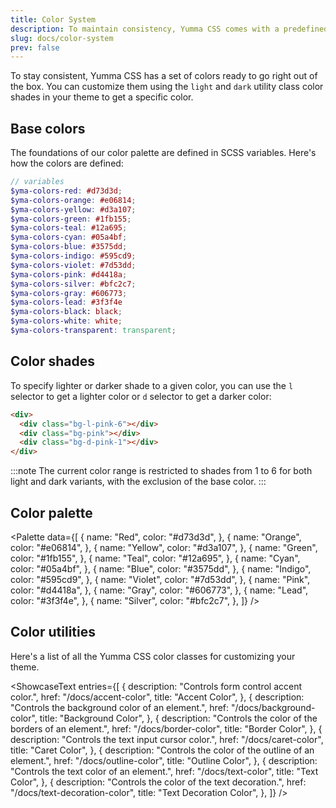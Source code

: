 ```yaml
---
title: Color System
description: To maintain consistency, Yumma CSS comes with a predefined set ',
slug: docs/color-system
prev: false
---
```


To stay consistent, Yumma CSS has a set of colors ready to go right out of the box. You can customize them using the `light` and `dark` utility class color shades in your theme to get a specific color.

## Base colors

The foundations of our color palette are defined in SCSS variables. Here's how the colors are defined:

```scss
// variables
$yma-colors-red: #d73d3d;
$yma-colors-orange: #e06814;
$yma-colors-yellow: #d3a107;
$yma-colors-green: #1fb155;
$yma-colors-teal: #12a695;
$yma-colors-cyan: #05a4bf;
$yma-colors-blue: #3575dd;
$yma-colors-indigo: #595cd9;
$yma-colors-violet: #7d53dd;
$yma-colors-pink: #d4418a;
$yma-colors-silver: #bfc2c7;
$yma-colors-gray: #606773;
$yma-colors-lead: #3f3f4e
$yma-colors-black: black;
$yma-colors-white: white;
$yma-colors-transparent: transparent;
```

## Color shades

To specify lighter or darker shade to a given color, you can use the `l` selector to get a lighter color or `d` selector to get a darker color:

```html "bg-l" "-6" "bg-d" "-1"
<div>
  <div class="bg-l-pink-6"></div>
  <div class="bg-pink"></div>
  <div class="bg-d-pink-1"></div>
</div>
```

:::note
The current color range is restricted to shades from 1 to 6 for both light and dark variants, with the exclusion of the base color.
:::

## Color palette

<Palette
  data={[
    {
      name: "Red",
      color: "#d73d3d",
    },
    {
      name: "Orange",
      color: "#e06814",
    },
    {
      name: "Yellow",
      color: "#d3a107",
    },
    {
      name: "Green",
      color: "#1fb155",
    },
    {
      name: "Teal",
      color: "#12a695",
    },
    {
      name: "Cyan",
      color: "#05a4bf",
    },
    {
      name: "Blue",
      color: "#3575dd",
    },
    {
      name: "Indigo",
      color: "#595cd9",
    },
    {
      name: "Violet",
      color: "#7d53dd",
    },
    {
      name: "Pink",
      color: "#d4418a",
    },
    {
      name: "Gray",
      color: "#606773",
    },
    {
      name: "Lead",
      color: "#3f3f4e",
    },
    {
      name: "Silver",
      color: "#bfc2c7",
    },
  ]}
/>

## Color utilities

Here's a list of all the Yumma CSS color classes for customizing your theme.

<ShowcaseText
  entries={[
    {
      description: "Controls form control accent color.",
      href: "/docs/accent-color",
      title: "Accent Color",
    },
    {
      description: "Controls the background color of an element.",
      href: "/docs/background-color",
      title: "Background Color",
    },
    {
      description: "Controls the color of the borders of an element.",
      href: "/docs/border-color",
      title: "Border Color",
    },
    {
      description: "Controls the text input cursor color.",
      href: "/docs/caret-color",
      title: "Caret Color",
    },
    {
      description: "Controls the color of the outline of an element.",
      href: "/docs/outline-color",
      title: "Outline Color",
    },
    {
      description: "Controls the text color of an element.",
      href: "/docs/text-color",
      title: "Text Color",
    },
    {
      description: "Controls the color of the text decoration.",
      href: "/docs/text-decoration-color",
      title: "Text Decoration Color",
    },
  ]}
/>
